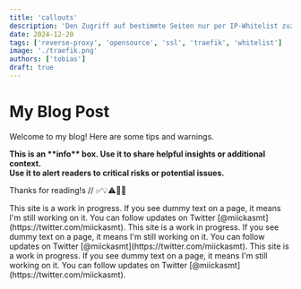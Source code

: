 ```yaml
---
title: 'callouts'
description: 'Den Zugriff auf bestimmte Seiten nur per IP-Whitelist zuzulassen, kann manchmal hilfreich sein.'
date: 2024-12-20
tags: ['reverse-proxy', 'opensource', 'ssl', 'traefik', 'whitelist']
image: './traefik.png'
authors: ['tobias']
draft: true
---
```


# My Blog Post

Welcome to my blog! Here are some tips and warnings.

<div class="admonition admonition-info">
  <strong>This is an **info** box. Use it to share helpful insights or additional context.</strong>
</div>

<div class="admonition admonition-danger">
  <strong>Use it to alert readers to critical risks or potential issues.</strong>
</div>

Thanks for reading!s
// ✅💡⚠️🚫🚨


  

<Callout icon="🚨" type="danger">
This site is a work in progress. If you see dummy text on a page, it means I'm still working on it. You can follow updates on Twitter [@miickasmt](https://twitter.com/miickasmt).
</Callout>

<Callout icon="💡" type="info">
This site is a work in progress. If you see dummy text on a page, it means I'm still working on it. You can follow updates on Twitter [@miickasmt](https://twitter.com/miickasmt).
</Callout>

<Callout icon="⚠️" type="warning">
This site is a work in progress. If you see dummy text on a page, it means I'm still working on it. You can follow updates on Twitter [@miickasmt](https://twitter.com/miickasmt).
</Callout>